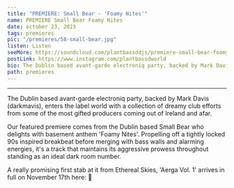 ---
title: "PREMIERE: Small Bear - 'Foamy Nites'"
name: PREMIERE Small Bear Foamy Nites
date: october 23, 2023
tags: premieres
pic: "/premieres/58-small-bear.jpg"
listen: Listen
seeMore: https://soundcloud.com/plantbassddjs/premiere-small-bear-foamy-nites
postLink: https://www.instagram.com/plantbassdworld
bio: The Dublin based avant-garde electroniq party, backed by Mark Davis (darkmavis), enters the label world with a collection of dreamy club efforts from some of the most gifted producers coming out of Ireland and afar.
path: premieres
---

<SoundCloud
  url="https://soundcloud.com/plantbassddjs/premiere-small-bear-foamy-nites"
  name="Foamy Nites"
/>

<hr />

The Dublin based avant-garde electroniq party, backed by Mark Davis (darkmavis), enters the label world with a collection of dreamy club efforts from some of the most gifted producers coming out of Ireland and afar.

Our featured premiere comes from the Dublin based Small Bear who delights with basement anthem 'Foamy Nites'. Propelling off a tightly locked 90s inspired breakbeat before merging with bass walls and alarming energies, it's a track that maintains its aggressive prowess throughout standing as an ideal dark room number.

A really promising first stab at it from Ethereal Skies, 'Aerga Vol. 1' arrives in full on November 17th here: <HoverLink url="etherealxxskies.bandcamp.com/album/aerga-vol-01" external /> 🌱
